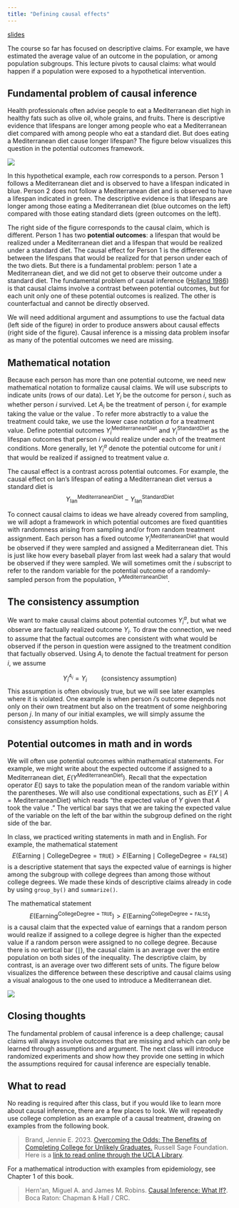 ```yaml
---
title: "Defining causal effects"
---
```


[slides](../slides/lec07_define_causal/lec07.pdf)

The course so far has focused on descriptive claims. For example, we have estimated the average value of an outcome in the population, or among population subgroups. This lecture pivots to causal claims: what would happen if a population were exposed to a hypothetical intervention.

## Fundamental problem of causal inference

Health professionals often advise people to eat a Mediterranean diet high in healthy fats such as olive oil, whole grains, and fruits. There is descriptive evidence that lifespans are longer among people who eat a Mediterranean diet compared with among people who eat a standard diet. But does eating a Mediterranean diet cause longer lifespan? The figure below visualizes this question in the potential outcomes framework.

![](../slides/lec07_define_causal/figures/mediterranean_science_table.png)

In this hypothetical example, each row corresponds to a person. Person 1 follows a Mediterranean diet and is observed to have a lifespan indicated in blue. Person 2 does not follow a Mediterranean diet and is observed to have a lifespan indicated in green. The descriptive evidence is that lifespans are longer among those eating a Mediterranean diet (blue outcomes on the left) compared with those eating standard diets (green outcomes on the left).

The right side of the figure corresponds to the causal claim, which is different. Person 1 has two **potential outcomes**: a lifespan that would be realized under a Mediterranean diet and a lifespan that would be realized under a standard diet. The causal effect for Person 1 is the difference between the lifespans that would be realized for that person under each of the two diets. But there is a fundamental problem: person 1 ate a Mediterranean diet, and we did not get to observe their outcome under a standard diet. The fundamental problem of causal inference ([Holland 1986](https://www.tandfonline.com/doi/abs/10.1080/01621459.1986.10478354)) is that causal claims involve a contrast between potential outcomes, but for each unit only one of these potential outcomes is realized. The other is counterfactual and cannot be directly observed.

We will need additional argument and assumptions to use the factual data (left side of the figure) in order to produce answers about causal effects (right side of the figure). Causal inference is a missing data problem insofar as many of the potential outcomes we need are missing.

## Mathematical notation

Because each person has more than one potential outcome, we need new mathematical notation to formalize causal claims. We will use subscripts to indicate units (rows of our data). Let $Y_i$ be the outcome for person $i$, such as whether person $i$ survived. Let $A_i$ be the treatment of person $i$, for example taking the value \texttt{MediterraneanDiet} or the value \texttt{StandardDiet}. To refer more abstractly to a value the treatment could take, we use the lower case notation $a$ for a treatment value. Define potential outcomes $Y_i^\text{MediterraneanDiet}$ and $Y_i^\text{StandardDiet}$ as the lifespan outcomes that person $i$ would realize under each of the treatment conditions. More generally, let $Y_i^a$ denote the potential outcome for unit $i$ that would be realized if assigned to treatment value $a$.

The causal effect is a contrast across potential outcomes. For example, the causal effect on Ian's lifespan of eating a Mediterranean diet versus a standard diet is 
$$Y_\text{Ian}^\text{MediterraneanDiet} - Y_\text{Ian}^\text{StandardDiet}$$

To connect causal claims to ideas we have already covered from sampling, we will adopt a framework in which potential outcomes are fixed quantities with randomness arising from sampling and/or from random treatment assignment. Each person has a fixed outcome $Y_i^\text{MediterraneanDiet}$ that would be observed if they were sampled and assigned a Mediterranean diet. This is just like how every baseball player from last week had a salary that would be observed if they were sampled. We will sometimes omit the $i$ subscript to refer to the random variable for the potential outcome of a randomly-sampled person from the population, $Y^\text{MediterraneanDiet}$.

## The consistency assumption

We want to make causal claims about potential outcomes $Y_i^a$, but what we observe are factually realized outcome $Y_i$. To draw the connection, we need to assume that the factual outcomes are consistent with what would be observed if the person in question were assigned to the treatment condition that factually observed. Using $A_i$ to denote the factual treatment for person $i$, we assume

$$
Y_i^{A_i} = Y_i \qquad\text{(consistency assumption)}
$$
This assumption is often obviously true, but we will see later examples where it is violated. One example is when person $i$'s outcome depends not only on their own treatment but also on the treatment of some neighboring person $j$. In many of our initial examples, we will simply assume the consistency assumption holds.

## Potential outcomes in math and in words

We will often use potential outcomes within mathematical statements. For example, we might write about the expected outcome if assigned to a Mediterranean diet, $E(Y^\text{MediterraneanDiet})$. Recall that the expectation operator $E()$ says to take the population mean of the random variable within the parentheses. We will also use conditional expectations, such as $E(Y\mid A = \text{MediterraneanDiet})$ which reads "the expected value of $Y$ given that $A$ took the value \texttt{MediterraneanDiet}." The vertical bar says that we are taking the expected value of the variable on the left of the bar within the subgroup defined on the right side of the bar.

In class, we practiced writing statements in math and in English. For example, the mathematical statement
$$
E(\text{Earning} \mid \text{CollegeDegree} = \texttt{TRUE}) > E(\text{Earning} \mid \text{CollegeDegree} = \texttt{FALSE})
$$
is a descriptive statement that says the expected value of earnings is higher among the subgroup with college degrees than among those without college degrees. We made these kinds of descriptive claims already in code by using `group_by()` and `summarize()`.

The mathematical statement
$$
E\left(\text{Earning}^{\text{CollegeDegree} = \texttt{TRUE}}\right) > E\left(\text{Earning}^{\text{CollegeDegree} = \texttt{FALSE}}\right)
$$
is a causal claim that the expected value of earnings that a random person would realize if assigned to a college degree is higher than the expected value if a random person were assigned to no college degree. Because there is no vertical bar ($\mid$), the causal claim is an average over the entire population on both sides of the inequality. The descriptive claim, by contrast, is an average over two different sets of units. The figure below visualizes the difference between these descriptive and causal claims using a visual analogous to the one used to introduce a Mediterranean diet.

![](../slides/lec07_define_causal/figures/college_science_table.png)

## Closing thoughts

The fundamental problem of causal inference is a deep challenge; causal claims will always involve outcomes that are missing and which can only be learned through assumptions and argument. The next class will introduce randomized experiments and show how they provide one setting in which the assumptions required for causal inference are especially tenable.

## What to read

No reading is required after this class, but if you would like to learn more about causal inference, there are a few places to look. We will repeatedly use college completion as an example of a causal treatment, drawing on examples from the following book.

> Brand, Jennie E. 2023. [Overcoming the Odds: The Benefits of Completing College for Unlikely Graduates.](https://www.russellsage.org/publications/overcoming-odds) Russell Sage Foundation. Here is a [link to read online through the UCLA Library](https://search.library.ucla.edu/permalink/01UCS_LAL/17p22dp/alma9919490742806531).

For a mathematical introduction with examples from epidemiology, see Chapter 1 of this book.

> Hern\'an, Miguel A. and James M. Robins. [Causal Inference: What If?](https://miguelhernan.org/whatifbook). Boca Raton: Chapman \& Hall / CRC.

